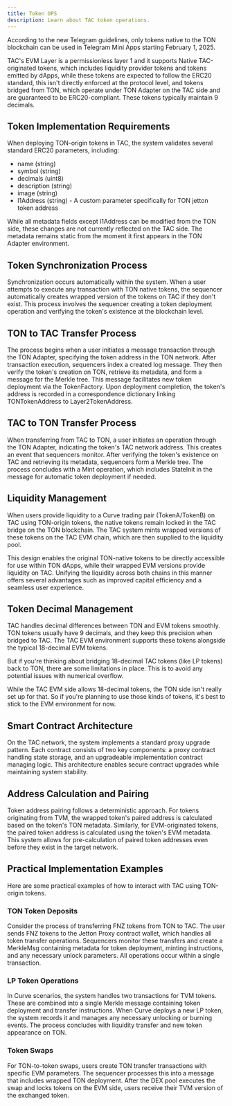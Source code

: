 ```yaml
---
title: Token OPS
description: Learn about TAC token operations.
---
```


<Warning>
  According to the new Telegram guidelines, only tokens native to the TON
  blockchain can be used in Telegram Mini Apps starting February 1, 2025.
</Warning>

TAC's EVM Layer is a permissionless layer 1 and it supports Native TAC-originated tokens, which includes liquidity provider tokens and tokens emitted by dApps, while these tokens are expected to follow the ERC20 standard, this isn't directly enforced at the protocol level, and tokens bridged from TON, which operate under TON Adapter on the TAC side and are guaranteed to be ERC20-compliant. These tokens typically maintain 9 decimals.

## Token Implementation Requirements

When deploying TON-origin tokens in TAC, the system validates several standard ERC20 parameters, including:

- name (string)
- symbol (string)
- decimals (uint8)
- description (string)
- image (string)
- l1Address (string) - A custom parameter specifically for TON jetton token address

<Note>
  While all metadata fields except l1Address can be modified from the TON side,
  these changes are not currently reflected on the TAC side. The metadata
  remains static from the moment it first appears in the TON Adapter
  environment.
</Note>

## Token Synchronization Process

Synchronization occurs automatically within the system. When a user attempts to execute any transaction with TON native tokens, the sequencer automatically creates wrapped version of the tokens on TAC if they don't exist. This process involves the sequencer creating a token deployment operation and verifying the token's existence at the blockchain level.

## TON to TAC Transfer Process

The process begins when a user initiates a message transaction through the TON Adapter, specifying the token address in the TON network. After transaction execution, sequencers index a created log message. They then verify the token's creation on TON, retrieve its metadata, and form a message for the Merkle tree. This message facilitates new token deployment via the TokenFactory. Upon deployment completion, the token's address is recorded in a correspondence dictionary linking TONTokenAddress to Layer2TokenAddress.

## TAC to TON Transfer Process

When transferring from TAC to TON, a user initiates an operation through the TON Adapter, indicating the token's TAC network address. This creates an event that sequencers monitor. After verifying the token's existence on TAC and retrieving its metadata, sequencers form a Merkle tree. The process concludes with a Mint operation, which includes StateInit in the message for automatic token deployment if needed.

## Liquidity Management

When users provide liquidity to a Curve trading pair (TokenA/TokenB) on TAC using TON-origin tokens, the native tokens remain locked in the TAC bridge on the TON blockchain. The TAC system mints wrapped versions of these tokens on the TAC EVM chain, which are then supplied to the liquidity pool.

This design enables the original TON-native tokens to be directly accessible for use within TON dApps, while their wrapped EVM versions provide liquidity on TAC. Unifying the liquidity across both chains in this manner offers several advantages such as improved capital efficiency and a seamless user experience.

## Token Decimal Management

TAC handles decimal differences between TON and EVM tokens smoothly. TON tokens usually have 9 decimals, and they keep this precision when bridged to TAC. The TAC EVM environment supports these tokens alongside the typical 18-decimal EVM tokens.

But if you're thinking about bridging 18-decimal TAC tokens (like LP tokens) back to TON, there are some limitations in place. This is to avoid any potential issues with numerical overflow.

While the TAC EVM side allows 18-decimal tokens, the TON side isn't really set up for that. So if you're planning to use those kinds of tokens, it's best to stick to the EVM environment for now.

## Smart Contract Architecture

On the TAC network, the system implements a standard proxy upgrade pattern. Each contract consists of two key components: a proxy contract handling state storage, and an upgradeable implementation contract managing logic. This architecture enables secure contract upgrades while maintaining system stability.

## Address Calculation and Pairing

Token address pairing follows a deterministic approach. For tokens originating from TVM, the wrapped token's paired address is calculated based on the token's TON metadata. Similarly, for EVM-originated tokens, the paired token address is calculated using the token's EVM metadata. This system allows for pre-calculation of paired token addresses even before they exist in the target network.

## Practical Implementation Examples

Here are some practical examples of how to interact with TAC using TON-origin tokens.

### TON Token Deposits

Consider the process of transferring FNZ tokens from TON to TAC. The user sends FNZ tokens to the Jetton Proxy contract wallet, which handles all token transfer operations. Sequencers monitor these transfers and create a MerkleMsg containing metadata for token deployment, minting instructions, and any necessary unlock parameters. All operations occur within a single transaction.

### LP Token Operations

In Curve scenarios, the system handles two transactions for TVM tokens. These are combined into a single Merkle message containing token deployment and transfer instructions. When Curve deploys a new LP token, the system records it and manages any necessary unlocking or burning events. The process concludes with liquidity transfer and new token appearance on TON.

### Token Swaps

For TON-to-token swaps, users create TON transfer transactions with specific EVM parameters. The sequencer processes this into a message that includes wrapped TON deployment. After the DEX pool executes the swap and locks tokens on the EVM side, users receive their TVM version of the exchanged token.
